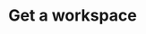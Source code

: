 ---
title: 'Get a workspace'
openapi: GET /v1/workspaces/{workspaceId}
description: "API endpoint to retrieve detailed information about a specific workspace."
---